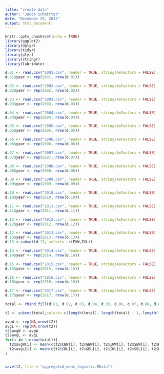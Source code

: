 ---
title: "create data"
author: "Jacob Schmitter"
date: "November 29, 2017"
output: html_document
---

```{r setup, include=FALSE}
knitr::opts_chunk$set(echo = TRUE)
library(ggplot2)
library(dplyr)
library(tidyr)
library(plyr)
library(stringr)
library(lubridate)
```

```{r}
d.01 <- read.csv("2001.csv", header = TRUE, stringsAsFactors = FALSE)
d.01$year <- rep(2001, nrow(d.01))

d.02 <- read.csv("2002.csv", header = TRUE, stringsAsFactors = FALSE)
d.02$year <- rep(2002, nrow(d.02))

d.03 <- read.csv("2003.csv", header = TRUE, stringsAsFactors = FALSE)
d.03$year <- rep(2003, nrow(d.03))

d.04 <- read.csv("2004.csv", header = TRUE, stringsAsFactors = FALSE)
d.04$year <- rep(2004, nrow(d.04))

d.05 <- read.csv("2005.csv", header = TRUE, stringsAsFactors = FALSE)
d.05$year <- rep(2005, nrow(d.05))

d.06 <- read.csv("2006.csv", header = TRUE, stringsAsFactors = FALSE)
d.06$year <- rep(2006, nrow(d.06))

d.07 <- read.csv("2007.csv", header = TRUE, stringsAsFactors = FALSE)
d.07$year <- rep(2007, nrow(d.07))

d.08 <- read.csv("2008.csv", header = TRUE, stringsAsFactors = FALSE)
d.08$year <- rep(2008, nrow(d.08))

d.09 <- read.csv("2009.csv", header = TRUE, stringsAsFactors = FALSE)
d.09$year <- rep(2009, nrow(d.09))

d.10 <- read.csv("2010.csv", header = TRUE, stringsAsFactors = FALSE)
d.10$year <- rep(2010, nrow(d.10))

d.11 <- read.csv("2011.csv", header = TRUE, stringsAsFactors = FALSE)
d.11$year <- rep(2011, nrow(d.11))

d.12 <- read.csv("2012.csv", header = TRUE, stringsAsFactors = FALSE)
d.12$year <- rep(2012, nrow(d.12))

d.13 <- read.csv("2013.csv", header = TRUE, stringsAsFactors = FALSE)
d.13$year <- rep(2013, nrow(d.13))
d.13 <-subset(d.13, select= -c(EXW,EXL))

d.14 <- read.csv("2014.csv", header = TRUE, stringsAsFactors = FALSE)
d.14$year <- rep(2014, nrow(d.14))

d.15 <- read.csv("2015.csv", header = TRUE, stringsAsFactors = FALSE)
d.15$year <- rep(2015, nrow(d.15))

d.16 <- read.csv("2016.csv", header = TRUE, stringsAsFactors = FALSE)
d.16$year <- rep(2016, nrow(d.16))

d.17 <- read.csv("2017.csv", header = TRUE, stringsAsFactors = FALSE)
d.17$year <- rep(2017, nrow(d.17))

total <- rbind.fill(d.01, d.02, d.03, d.04, d.05, d.06, d.07, d.08, d.09, d.10, d.11, d.12, d.13, d.14, d.15, d.16, d.17)

t2 <- subset(total,select=-c(length(total), length(total) - 1, length(total) - 2, length(total) - 3))

avgW <- rep(NA,nrow(t2))
avgL <- rep(NA,nrow(t2))
t2$avgW <- avgW
t2$avgL <- avgL
for(i in 1:nrow(total)){
  t2$avgW[i] <- mean(c(t2$CBW[i], t2$GBW[i], t2$IWW[i], t2$SBW[i], t2$B365W[i], t2$B.WW[i], t2$EXW[i], t2$PSW[i], t2$UBW[i], t2$LBW[i], t2$SJW[i]), na.rm = TRUE)
  t2$avgL[i] <- mean(c(t2$CBL[i], t2$GBL[i], t2$IWL[i], t2$SBL[i], t2$B365L[i], t2$B.WL[i], t2$EXL[i], t2$PSL[i], t2$UBL[i], t2$LBL[i], t2$SJL[i]), na.rm = TRUE)
}


save(t2, file = "aggregated_mens_logistic.RData")
```

